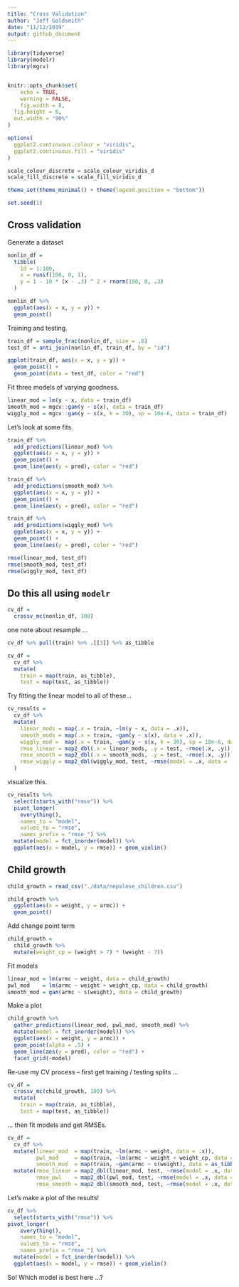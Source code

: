 ```yaml
---
title: "Cross Validation"
author: "Jeff Goldsmith"
date: "11/12/2019"
output: github_document
---
```


```r
library(tidyverse)
library(modelr)
library(mgcv)


knitr::opts_chunk$set(
	echo = TRUE,
	warning = FALSE,
	fig.width = 8, 
  fig.height = 6,
  out.width = "90%"
)

options(
  ggplot2.continuous.colour = "viridis",
  ggplot2.continuous.fill = "viridis"
)

scale_colour_discrete = scale_colour_viridis_d
scale_fill_discrete = scale_fill_viridis_d

theme_set(theme_minimal() + theme(legend.position = "bottom"))

set.seed(1)
```


## Cross validation

Generate a dataset

```r
nonlin_df = 
  tibble(
    id = 1:100,
    x = runif(100, 0, 1),
    y = 1 - 10 * (x - .3) ^ 2 + rnorm(100, 0, .3)
  )

nonlin_df %>% 
  ggplot(aes(x = x, y = y)) + 
  geom_point()
```


Training and testing.


```r
train_df = sample_frac(nonlin_df, size = .8)
test_df = anti_join(nonlin_df, train_df, by = "id")

ggplot(train_df, aes(x = x, y = y)) + 
  geom_point() + 
  geom_point(data = test_df, color = "red")
```

Fit three models of varying goodness.

```r
linear_mod = lm(y ~ x, data = train_df)
smooth_mod = mgcv::gam(y ~ s(x), data = train_df)
wiggly_mod = mgcv::gam(y ~ s(x, k = 30), sp = 10e-6, data = train_df)
```

Let's look at some fits.

```r
train_df %>% 
  add_predictions(linear_mod) %>% 
  ggplot(aes(x = x, y = y)) + 
  geom_point() +
  geom_line(aes(y = pred), color = "red")

train_df %>% 
  add_predictions(smooth_mod) %>% 
  ggplot(aes(x = x, y = y)) + 
  geom_point() +
  geom_line(aes(y = pred), color = "red")

train_df %>% 
  add_predictions(wiggly_mod) %>% 
  ggplot(aes(x = x, y = y)) + 
  geom_point() +
  geom_line(aes(y = pred), color = "red")

```

```r
rmse(linear_mod, test_df)
rmse(smooth_mod, test_df)
rmse(wiggly_mod, test_df)
```


## Do this all using `modelr`

```r
cv_df = 
  crossv_mc(nonlin_df, 100) 
```

one note about resample ...

```r
cv_df %>% pull(train) %>% .[[3]] %>% as_tibble
```

```r
cv_df =
  cv_df %>% 
  mutate(
    train = map(train, as_tibble),
    test = map(test, as_tibble))
```

Try fitting the linear model to all of these...

```r
cv_results = 
  cv_df %>% 
  mutate(
    linear_mods = map(.x = train, ~lm(y ~ x, data = .x)),
    smooth_mods = map(.x = train, ~gam(y ~ s(x), data = .x)),
    wiggly_mod =  map(.x = train, ~gam(y ~ s(x, k = 30), sp = 10e-6, data = .x)),
    rmse_linear = map2_dbl(.x = linear_mods, .y = test, ~rmse(.x, .y)),
    rmse_smooth = map2_dbl(.x = smooth_mods, .y = test, ~rmse(.x, .y)),
    rmse_wiggly = map2_dbl(wiggly_mod, test, ~rmse(model = .x, data = .y))
  )
```


visualize this.

```r
cv_results %>% 
  select(starts_with("rmse")) %>% 
  pivot_longer(
    everything(),
    names_to = "model", 
    values_to = "rmse",
    names_prefix = "rmse_") %>% 
  mutate(model = fct_inorder(model)) %>% 
  ggplot(aes(x = model, y = rmse)) + geom_violin()
```


## Child growth

```r
child_growth = read_csv("./data/nepalese_children.csv")
```

```r
child_growth %>% 
  ggplot(aes(x = weight, y = armc)) + 
  geom_point()
```

Add change point term

```r
child_growth =
  child_growth %>% 
  mutate(weight_cp = (weight > 7) * (weight - 7))
```

Fit models

```r
linear_mod = lm(armc ~ weight, data = child_growth)
pwl_mod    = lm(armc ~ weight + weight_cp, data = child_growth)
smooth_mod = gam(armc ~ s(weight), data = child_growth)
```

Make a plot

```r
child_growth %>% 
  gather_predictions(linear_mod, pwl_mod, smooth_mod) %>% 
  mutate(model = fct_inorder(model)) %>% 
  ggplot(aes(x = weight, y = armc)) + 
  geom_point(alpha = .5) +
  geom_line(aes(y = pred), color = "red") + 
  facet_grid(~model)
```


Re-use my CV process -- first get training / testing splits ... 

```r
cv_df =
  crossv_mc(child_growth, 100) %>% 
  mutate(
    train = map(train, as_tibble),
    test = map(test, as_tibble))
```

... then fit models and get RMSEs.

```r
cv_df = 
  cv_df %>% 
  mutate(linear_mod  = map(train, ~lm(armc ~ weight, data = .x)),
         pwl_mod     = map(train, ~lm(armc ~ weight + weight_cp, data = .x)),
         smooth_mod  = map(train, ~gam(armc ~ s(weight), data = as_tibble(.x)))) %>% 
  mutate(rmse_linear = map2_dbl(linear_mod, test, ~rmse(model = .x, data = .y)),
         rmse_pwl    = map2_dbl(pwl_mod, test, ~rmse(model = .x, data = .y)),
         rmse_smooth = map2_dbl(smooth_mod, test, ~rmse(model = .x, data = .y)))
```

Let's make a plot of the results!

```r
cv_df %>% 
  select(starts_with("rmse")) %>% 
pivot_longer(
    everything(),
    names_to = "model", 
    values_to = "rmse",
    names_prefix = "rmse_") %>% 
  mutate(model = fct_inorder(model)) %>% 
  ggplot(aes(x = model, y = rmse)) + geom_violin()
```

So! Which model is best here ...?